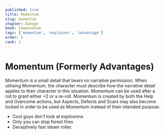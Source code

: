 ```yaml
---
published: true
title: Momentum
slug: momentum
chapter: Damage
book: Compendium
tags: ['momentum', 'explainer', 'advantage']
order: 5
rank: 2
---
```



# Momentum (Formerly Advantages)

Momentum is a small detail that bears no narrative permission. When utilising Momentum, the character must describe how the narrative detail applies to their character in this situation. Momentum can be used after a roll to grant either +2 or a re-roll. Momentum is created by both the Help and Overcome actions, but Aspects, Defects and Scars may also become locked in order to be used as Momentum instead of their intended purpose.

<Callout emoji="✨" heading="Example Momentums">
    <ul>
        <li>Cool guys don't look at explosions</li>
        <li> Only you can stop forest fires</li>
        <li>Deceptively fast steam roller.</li>
    </ul>
</Callout>
